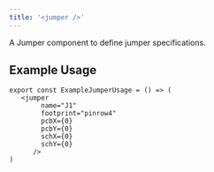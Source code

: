 ```yaml
---
title: '<jumper />'
---
```


A Jumper component to define jumper specifications.

## Example Usage

```tsx
export const ExampleJumperUsage = () => (
   <jumper
        name="J1"
        footprint="pinrow4"
        pcbX={0}
        pcbY={0}
        schX={0}
        schY={0}
      />
)
```
